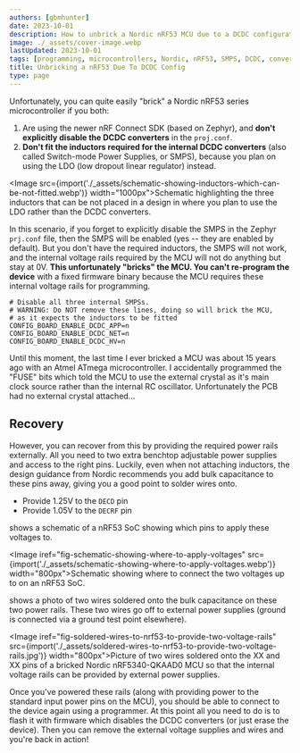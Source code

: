 ```yaml
---
authors: [gbmhunter]
date: 2023-10-01
description: How to unbrick a Nordic nRF53 MCU due to a DCDC configuration error.
image: ./_assets/cover-image.webp
lastUpdated: 2023-10-01
tags: [programming, microcontrollers, Nordic, nRF53, SMPS, DCDC, converter, linear regulator, LDO, bricked, programming, voltage rails]
title: Unbricking a nRF53 Due To DCDC Config
type: page
---
```


Unfortunately, you can quite easily "brick" a Nordic nRF53 series microcontroller if you both:

1. Are using the newer nRF Connect SDK (based on Zephyr), and **don't explicitly disable the DCDC converters** in the `proj.conf`.
1. **Don't fit the inductors required for the internal DCDC converters** (also called Switch-mode Power Supplies, or SMPS), because you plan on using the LDO (low dropout linear regulator) instead.

<Image src={import('./_assets/schematic-showing-inductors-which-can-be-not-fitted.webp')} width="1000px">Schematic highlighting the three inductors that can be not placed in a design in where you plan to use the LDO rather than the DCDC converters.</Image>

In this scenario, if you forget to explicitly disable the SMPS in the Zephyr `prj.conf` file, then the SMPS will be enabled (yes -- they are enabled by default). But you don't have the required inductors, the SMPS will not work, and the internal voltage rails required by the MCU will not do anything but stay at 0V. **This unfortunately "bricks" the MCU. You can't re-program the device** with a fixed firmware binary because the MCU requires these internal voltage rails for programming.

```text
# Disable all three internal SMPSs.
# WARNING: Do NOT remove these lines, doing so will brick the MCU,
# as it expects the inductors to be fitted
CONFIG_BOARD_ENABLE_DCDC_APP=n
CONFIG_BOARD_ENABLE_DCDC_NET=n
CONFIG_BOARD_ENABLE_DCDC_HV=n
```

<Aside type="note">
Until this moment, the last time I ever bricked a MCU was about 15 years ago with an Atmel ATmega microcontroller. I accidentally programmed the "FUSE" bits which told the MCU to use the external crystal as it's main clock source rather than the internal RC oscillator. Unfortunately the PCB had no external crystal attached...
</Aside>

## Recovery

However, you can recover from this by providing the required power rails externally. All you need to two extra benchtop adjustable power supplies and access to the right pins. Luckily, even when not attaching inductors, the design guidance from Nordic recommends you add bulk capacitance to these pins away, giving you a good point to solder wires onto.

* Provide 1.25V to the `DECD` pin
* Provide 1.05V to the `DECRF` pin

<IRef iref="fig-schematic-showing-where-to-apply-voltages" /> shows a schematic of a nRF53 SoC showing which pins to apply these voltages to.

<Image iref="fig-schematic-showing-where-to-apply-voltages" src={import('./_assets/schematic-showing-where-to-apply-voltages.webp')} width="800px">Schematic showing where to connect the two voltages up to on an nRF53 SoC.</Image>

<IRef iref="fig-soldered-wires-to-nrf53-to-provide-two-voltage-rails" /> shows a photo of two wires soldered onto the bulk capacitance on these two power rails. These two wires go off to external power supplies (ground is connected via a ground test point elsewhere).

<Image iref="fig-soldered-wires-to-nrf53-to-provide-two-voltage-rails" src={import('./_assets/soldered-wires-to-nrf53-to-provide-two-voltage-rails.jpg')} width="800px">Picture of two wires soldered onto the XX and XX pins of a bricked Nordic nRF5340-QKAAD0 MCU so that the internal voltage rails can be provided by external power supplies.</Image>

Once you've powered these rails (along with providing power to the standard input power pins on the MCU), you should be able to connect to the device again using a programmer. At this point all you need to do is to flash it with firmware which disables the DCDC converters (or just erase the device). Then you can remove the external voltage supplies and wires and you're back in action!
